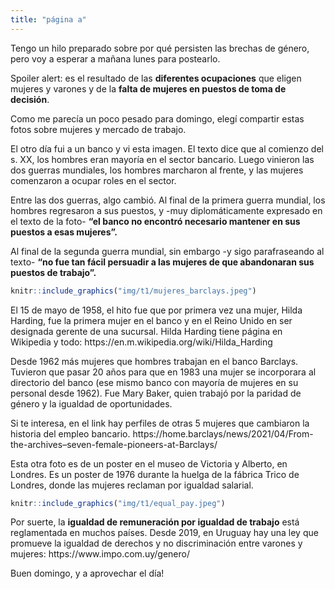 ```yaml
---
title: "página a"
--- 
```


Tengo un hilo preparado sobre por qué persisten las brechas de género, pero voy a esperar a mañana lunes para postearlo.

Spoiler alert: es el resultado de las **diferentes ocupaciones** que eligen mujeres y varones y de la **falta de mujeres en puestos de toma de decisión**.

Como me parecía un poco pesado para domingo, elegí compartir estas fotos sobre mujeres y mercado de trabajo. 

El otro día fui a un banco y vi esta imagen. El texto dice que al comienzo del s. XX, los hombres eran mayoría en el sector bancario. Luego vinieron las dos guerras mundiales, los hombres marcharon al frente, y las mujeres comenzaron a ocupar roles en el sector.

Entre las dos guerras, algo cambió. Al final de la primera guerra mundial, los hombres regresaron a sus puestos, y -muy diplomáticamente expresado en el texto de la foto- **"el banco no encontró necesario mantener en sus puestos a esas mujeres".** 

Al final de la segunda guerra mundial, sin embargo -y sigo parafraseando al texto- **"no fue tan fácil persuadir a las mujeres de que abandonaran sus puestos de trabajo".**

```r
knitr::include_graphics("img/t1/mujeres_barclays.jpeg")
```
El 15 de mayo de 1958, el hito fue que por primera vez una mujer, Hilda Harding, fue la primera mujer en el banco y en el Reino Unido en ser designada gerente de una sucursal. Hilda Harding tiene página en Wikipedia y todo: https://en.m.wikipedia.org/wiki/Hilda_Harding


Desde 1962 más mujeres que hombres trabajan en el banco Barclays. Tuvieron que pasar 20 años para que en 1983 una mujer se incorporara al directorio del banco (ese mismo banco con mayoría de mujeres en su personal desde 1962). Fue Mary Baker, quien trabajó por la paridad de género y la igualdad de oportunidades. 

Si te interesa, en el link hay perfiles de otras 5 mujeres que cambiaron la historia del empleo bancario. https://home.barclays/news/2021/04/From-the-archives--seven-female-pioneers-at-Barclays/

Esta otra foto es de un poster en el museo de Victoria y Alberto, en Londres. Es un poster de 1976 durante la huelga de la fábrica Trico de Londres, donde las mujeres reclaman por igualdad salarial.


```r
knitr::include_graphics("img/t1/equal_pay.jpeg")
```
Por suerte, la **igualdad de remuneración por igualdad de trabajo** está reglamentada en muchos países. Desde 2019, en Uruguay hay una ley que promueve la igualdad de derechos y no discriminación entre varones y mujeres: https://www.impo.com.uy/genero/ 

Buen domingo, y a aprovechar el día!
